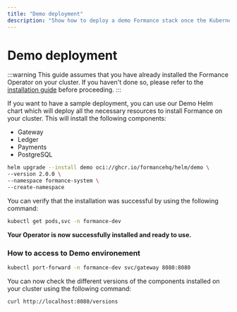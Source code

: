 ```yaml
---
title: "Demo deployment"
description: "Show how to deploy a demo Formance stack once the Kubernetes operator is installed"
---
```


# Demo deployment

:::warning
This guide assumes that you have already installed the Formance Operator on your cluster. If you haven't done so, please refer to the [installation guide](../installation/deployments.mdx) before proceeding.
:::

If you want to have a sample deployment, you can use our Demo Helm chart which will deploy all the necessary resources to install Formance on your cluster.
This will install the following components:
- Gateway
- Ledger
- Payments
- PostgreSQL

```bash
helm upgrade --install demo oci://ghcr.io/formancehq/helm/demo \
--version 2.0.0 \
--namespace formance-system \
--create-namespace
```

You can verify that the installation was successful by using the following command:
```bash
kubectl get pods,svc -n formance-dev
```

**Your Operator is now successfully installed and ready to use.**

### How to access to Demo environement
```BASH
kubectl port-forward -n formance-dev svc/gateway 8080:8080
```
You can now check the different versions of the components installed on your cluster using the following command:
```bash
curl http://localhost:8080/versions
```
